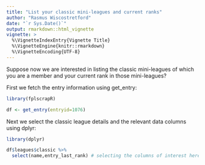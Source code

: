 ```yaml
---
title: "List your classic mini-leagues and current ranks"
author: "Rasmus Wiscostretford"
date: "`r Sys.Date()`"
output: rmarkdown::html_vignette
vignette: >
  %\VignetteIndexEntry{Vignette Title}
  %\VignetteEngine{knitr::rmarkdown}
  %\VignetteEncoding{UTF-8}
---
```


Suppose now we are interested in listing the classic mini-leagues of which you are a member and your current rank in those mini-leagues?

First we fetch the entry information using get_entry:

```r

library(fplscrapR)

df <- get_entry(entryid=1076)

```

Next we select the classic league details and the relevant data columns using dplyr:

```r

library(dplyr)

df$leagues$classic %>% 
  select(name,entry_last_rank) # selecting the columns of interest here

```
